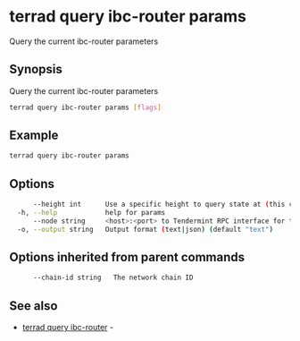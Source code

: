 # terrad query ibc-router params

Query the current ibc-router parameters

## Synopsis

Query the current ibc-router parameters

```sh Terrad
terrad query ibc-router params [flags]
```

## Example
```sh Terrad
terrad query ibc-router params
```

## Options

```sh Terrad
      --height int      Use a specific height to query state at (this can error if the node is pruning state)
  -h, --help            help for params
      --node string     <host>:<port> to Tendermint RPC interface for this chain (default "tcp://localhost:26657")
  -o, --output string   Output format (text|json) (default "text")
```

## Options inherited from parent commands

```sh Terrad
      --chain-id string   The network chain ID
```

## See also

* [terrad query ibc-router](terrad_query_ibc-router.mdx)	 - 


